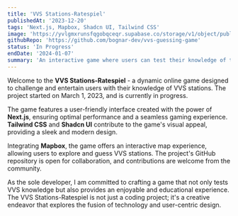 ```yaml
---
title: 'VVS Stations-Ratespiel'
publishedAt: '2023-12-20'
tags: 'Next.js, Mapbox, Shadcn UI, Tailwind CSS'
image: 'https://yvlgmxrunsfqgobqceqr.supabase.co/storage/v1/object/public/images/vvs-guessing-game.vercel.app_.png'
githubRepo: 'https://github.com/bognar-dev/vvs-guessing-game'
status: 'In Progress'
endDate: '2024-01-07'
summary: 'An interactive game where users can test their knowledge of the Stuttgart transit system.'
---
```


Welcome to the **VVS Stations-Ratespiel** - a dynamic online game designed to challenge and entertain users with their knowledge of VVS stations. The project started on March 1, 2023, and is currently in progress.

The game features a user-friendly interface created with the power of **Next.js**, ensuring optimal performance and a seamless gaming experience. **Tailwind CSS** and **Shadcn UI** contribute to the game's visual appeal, providing a sleek and modern design.

Integrating **Mapbox**, the game offers an interactive map experience, allowing users to explore and guess VVS stations. The project's GitHub repository is open for collaboration, and contributions are welcome from the community.

As the sole developer, I am committed to crafting a game that not only tests VVS knowledge but also provides an enjoyable and educational experience. The VVS Stations-Ratespiel is not just a coding project; it's a creative endeavor that explores the fusion of technology and user-centric design.
